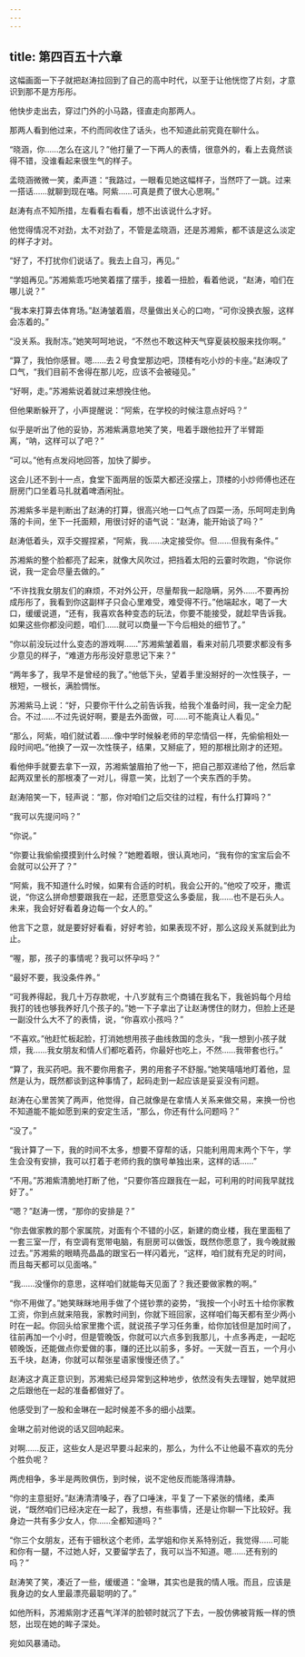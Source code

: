 ```yaml
---
---
---
```

title: 第四百五十六章
---




这幅画面一下子就把赵涛拉回到了自己的高中时代，以至于让他恍惚了片刻，才意识到那不是方彤彤。

他快步走出去，穿过门外的小马路，径直走向那两人。

那两人看到他过来，不约而同收住了话头，也不知道此前究竟在聊什么。

“晓涵，你……怎么在这儿？”他打量了一下两人的表情，很意外的，看上去竟然谈得不错，没谁看起来很生气的样子。

孟晓涵微微一笑，柔声道：“我路过，一眼看见她这幅样子，当然吓了一跳。过来一搭话……就聊到现在咯。阿紫……可真是费了很大心思啊。”

赵涛有点不知所措，左看看右看看，想不出该说什么才好。

他觉得情况不对劲，太不对劲了，不管是孟晓涵，还是苏湘紫，都不该是这么淡定的样子才对。

“好了，不打扰你们说话了。我去上自习，再见。”

“学姐再见。”苏湘紫乖巧地笑着摆了摆手，接着一扭脸，看着他说，“赵涛，咱们在哪儿说？”

“我本来打算去体育场。”赵涛皱着眉，尽量做出关心的口吻，“可你没换衣服，这样会冻着的。”

“没关系。我耐冻。”她笑呵呵地说，“不然也不敢这种天气穿夏装校服来找你啊。”

“算了，我怕你感冒。嗯……去２号食堂那边吧，顶楼有吃小炒的卡座。”赵涛叹了口气，“我们目前不舍得在那儿吃，应该不会被碰见。”

“好啊，走。”苏湘紫说着就过来想挽住他。

但他果断躲开了，小声提醒说：“阿紫，在学校的时候注意点好吗？”

似乎是听出了他的妥协，苏湘紫满意地笑了笑，甩着手跟他拉开了半臂距离，“呐，这样可以了吧？”

“可以。”他有点发闷地回答，加快了脚步。

这会儿还不到十一点，食堂下面两层的饭菜大都还没摆上，顶楼的小炒师傅也还在厨房门口坐着马扎就着啤酒闲扯。

苏湘紫多半是判断出了赵涛的打算，很高兴地一口气点了四菜一汤，乐呵呵走到角落的卡间，坐下一托面颊，用很讨好的语气说：“赵涛，能开始谈了吗？”

赵涛低着头，双手交握捏紧，“阿紫，我……决定接受你。但……但我有条件。”

苏湘紫的整个脸都亮了起来，就像大风吹过，把挡着太阳的云霎时吹跑，“你说你说，我一定会尽量去做的。”

“不许找我女朋友们的麻烦，不对外公开，尽量帮我一起隐瞒，另外……不要再扮成彤彤了，我看到你这副样子只会心里难受，难受得不行。”他端起水，喝了一大口，缓缓说道，“还有，我喜欢各种变态的玩法，你要不能接受，就趁早告诉我。如果这些你都没问题，咱们……就可以商量一下今后相处的细节了。”

“你以前没玩过什么变态的游戏啊……”苏湘紫皱着眉，看来对前几项要求都没有多少意见的样子，“难道方彤彤没好意思记下来？”

“两年多了，我早不是曾经的我了。”他低下头，望着手里没掰好的一次性筷子，一根短，一根长，满脸惆怅。

苏湘紫马上说：“好，只要你干什么之前告诉我，给我个准备时间，我一定全力配合。不过……不过先说好啊，要是去外面做，可……可不能真让人看见。”

“那么，阿紫，咱们就试着……像中学时候躲老师的早恋情侣一样，先偷偷相处一段时间吧。”他换了一双一次性筷子，结果，又掰疵了，短的那根比刚才的还短。

看他伸手就要去拿下一双，苏湘紫皱眉拍了他一下，把自己那双递给了他，然后拿起两双里长的那根凑了一对儿，得意一笑，比划了一个夹东西的手势。

赵涛陪笑一下，轻声说：“那，你对咱们之后交往的过程，有什么打算吗？”

“我可以先提问吗？”

“你说。”

“你要让我偷偷摸摸到什么时候？”她瞪着眼，很认真地问，“我有你的宝宝后会不会就可以公开了？”

“阿紫，我不知道什么时候，如果有合适的时机，我会公开的。”他咬了咬牙，撒谎说，“你这么拼命想要跟我在一起，还愿意受这么多委屈，我……也不是石头人。未来，我会好好看着身边每一个女人的。”

他言下之意，就是要好好看看，好好考验，如果表现不好，那么这段关系就到此为止。

“喔，那，孩子的事情呢？我可以怀孕吗？”

“最好不要，我没条件养。”

“可我养得起，我几十万存款呢，十八岁就有三个商铺在我名下，我爸妈每个月给我打的钱也够我养好几个孩子的。”她一下子拿出了让赵涛愣住的财力，但脸上还是一副没什么大不了的表情，说，“你喜欢小孩吗？”

“不喜欢。”他赶忙板起脸，打消她想用孩子曲线救国的念头，“我一想到小孩子就烦，我……我女朋友和情人们都吃着药，你最好也吃上，不然……我带套也行。”

“算了，我买药吧。我不要你用套子，男的用套子不舒服。”她笑嘻嘻地盯着他，显然是认为，既然都谈到这种事情了，起码走到一起应该是妥妥没有问题。

赵涛在心里苦笑了两声，他觉得，自己就像是在拿情人关系来做交易，来换一份也不知道能不能如愿到来的安定生活，“那么，你还有什么问题吗？”

“没了。”

“我计算了一下，我的时间不太多，想要不穿帮的话，只能利用周末两个下午，学生会没有安排，我可以打着于老师约我的旗号单独出来，这样的话……”

“不用。”苏湘紫清脆地打断了他，“只要你答应跟我在一起，可利用的时间我早就找好了。”

“嗯？”赵涛一愣，“那你的安排是？”

“你去做家教的那个家属院，对面有个不错的小区，新建的商业楼，我在里面租了一套三室一厅，有空调有宽带电脑，有厨房可以做饭，既然你愿意了，我今晚就搬过去。”苏湘紫的眼睛亮晶晶的跟宝石一样闪着光，“这样，咱们就有充足的时间，而且每天都可以见面咯。”

“我……没懂你的意思，这样咱们就能每天见面了？我还要做家教的啊。”

“你不用做了。”她笑眯眯地用手做了个搓钞票的姿势，“我按一个小时五十给你家教工资，你到点就来陪我，家教时间到，你就下班回家，这样咱们每天都有至少两小时在一起。你回头给家里撒个谎，就说孩子学习任务重，给你加钱但是加时间了，往前再加一个小时，但是管晚饭，你就可以六点多到我那儿，十点多再走，一起吃顿晚饭，还能做点你爱做的事，赚的还比以前多，多好。一天就一百五，一个月小五千块，赵涛，你就可以帮张星语家慢慢还债了。”

赵涛这才真正意识到，苏湘紫已经异常到这种地步，依然没有失去理智，她早就把之后跟他在一起的准备都做好了。

他感受到了一股和金琳在一起时候差不多的细小战栗。

金琳之前对他说的话又回响起来。

对啊……反正，这些女人是迟早要斗起来的，那么，为什么不让他最不喜欢的先分个胜负呢？

两虎相争，多半是两败俱伤，到时候，说不定他反而能落得清静。

“你的主意挺好。”赵涛清清嗓子，吞了口唾沫，平复了一下紧张的情绪，柔声说，“既然咱们已经决定在一起了，我想，有些事情，还是让你聊一下比较好。我身边一共有多少女人，你……全都知道吗？”

“你三个女朋友，还有于钿秋这个老师，孟学姐和你关系特别近，我觉得……可能和你有一腿，不过她人好，又要留学去了，我可以当不知道。嗯……还有别的吗？”

赵涛笑了笑，凑近了一些，缓缓道：“金琳，其实也是我的情人哦。而且，应该是我身边的女人里最漂亮最聪明的了。”

如他所料，苏湘紫刚才还喜气洋洋的脸顿时就沉了下去，一股仿佛被背叛一样的愤怒，出现在她的眸子深处。

宛如风暴涌动。